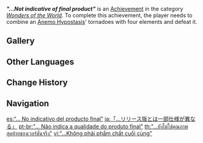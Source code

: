 {{Achievement Infobox
|id           = 82012
|order id     = 2012
|category     = Wonders of the World
|description  = Defeat an [[Anemo Hypostasis]] that has undergone 4 types of Elemental Conversions.
|requirements = Combine an [[Anemo Hypostasis]]' tornadoes with four elements and defeat it.
|primogems    = 10
|tracking     = 
|hidden       = 1
|type         = Boss
|topic        = Anemo Hypostasis
}}
'''''"...Not indicative of final product"''''' is an [[Achievement]] in the category ''[[Wonders of the World]]''. To complete this achievement, the player needs to combine an [[Anemo Hypostasis]]' tornadoes with four elements and defeat it.

==Gallery==
{{Preview
|file=Anemo Hypostasis Tornadoes
|caption=Combining a tornado with Hydro
}}
<!--
==Trivia==

==Video Guides==
{{EVT
|video1   = 
|caption1 = 
}}
-->
==Other Languages==
{{Other Languages
|en      = "...Not indicative of final product"
|zhs     = 「…不代表最终品质」
|zhs_rm  = "...Bù Dàibiǎo Zuìzhōng Pǐnzhí"
|zht     = 「…不代表最終品質」
|zht_rm  = "...Bù Dàibiǎo Zuìzhōng Pǐnzhí"
|zh_tl   = "...Not representative of the final product quality"
|ja      = 「…リリース版とは一部仕様が異なる」
|ja_rm   = "...Ririisu-ban to wa ichibu shiyou ga kotonaru"
|ja_tl   = "...Some features may differ from the release version"
|ko      = 「…최종 퀄리티가 아닙니다」
|ko_rm   = "...Choejong Kwolliti-ga Animnida"
|ko_tl   = "...It's Not A Final Quality"
|es      = “...&nbsp;No indicativo del producto final”
|es_tl   = "...Not indicative of the final product"
|fr      = Non représentative du produit final
|fr_tl   = Not representative of the final product
|ru      = «...финальный продукт может отличаться»
|ru_tl   = "...Final Product May Differ"
|th      = "...ยังไม่ใช่คุณภาพสุดท้ายของเวอร์ชันจริง"
|th_rm   = "...Yang Maichai Khun-na-phap Sutthai Khong Woe Chan Chring"
|th_tl   = "...Not indicative of final product"
|vi      = "...Không phải phẩm chất cuối cùng"
|vi_tl   = 
|de      = „Nicht repräsentativ für finale Version!“
|de_tl   = "Not Representative of Final Version!"
|id      = "...Tidak mewakili produk akhir."
|id_tl   = "...Not representing the final product."
|pt      = "...&nbsp;Não indica a qualidade do produto final"
|pt_tl   = "...Not indicative of the quality of the final product"
|tr      = "Nihai ürün sayılmaz..."
|tr_tl   = "Not representative of final product..."
|it      = ...Non corrisponde al prodotto finale
|it_tl   = ...Doesn't Correspond to Final Product
}}

==Change History==
{{Change History|1.0}}
<!--
==References==
{{Reflist}}
-->
==Navigation==
{{Achievement Navbox|Wonders of the World|Boss}}

[[es:“... No indicativo del producto final”]]
[[ja:「…リリース版とは一部仕様が異なる」]]
[[pt-br:"... Não indica a qualidade do produto final"]]
[[th:"...ยังไม่ใช่คุณภาพสุดท้ายของเวอร์ชันจริง"]]
[[vi:"...Không phải phẩm chất cuối cùng"]]